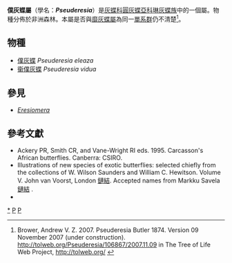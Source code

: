 {{NoteTA|G1=Butterfly}}
{{Automatic Taxobox
| taxon = Pseuderesia
| authority = Butler, 1874
| image = Pseuderesia eleaza1.JPG
| image_caption = [[僕灰蝶|僕灰蝶]]<br />''Pseuderesia eleaza''
| type_species = [[僕灰蝶|僕灰蝶]]<br />''Pseuderesia eleaza''
| type_species_authority = (Hewitson, 1873)
| subdivision_ranks = 物種
| subdivision = 共2種<ref>Larsen, T. B. 2005 Butterflies of West Africa. Stenstrup, Denmark: Apollo Books.</ref>，詳見正文。
| synonyms = 
}}

'''僕灰蝶屬'''（學名：'''''Pseuderesia'''''）是[[灰蝶科|灰蝶科]][[圓灰蝶亞科|圓灰蝶亞科]][[琳灰蝶族|琳灰蝶族]]中的一個屬。物種分佈於非洲森林。本屬是否與[[靡灰蝶屬|靡灰蝶屬]]為同一[[單系群|單系群]]仍不清楚<ref>Brower, Andrew V. Z. 2007. Pseuderesia Butler 1874. Version 09 November 2007 (under construction). http://tolweb.org/Pseuderesia/106867/2007.11.09 {{Wayback|url=http://tolweb.org/Pseuderesia/106867/2007.11.09 |date=20191201002143 }} in The Tree of Life Web Project, http://tolweb.org/ {{Wayback|url=http://tolweb.org/ |date=20110515100516 }}</ref>。

== 物種 ==
* [[僕灰蝶|僕灰蝶]] ''Pseuderesia eleaza''
* [[衞僕灰蝶|衞僕灰蝶]] ''Pseuderesia vidua''
<!--
== 圖集 ==
<gallery>
</gallery>
-->
== 參見 ==
* ''[[Eresiomera|Eresiomera]]''

== 參考文獻 ==
{{reflist}}
* Ackery PR, Smith CR, and Vane-Wright RI eds. 1995. Carcasson's African butterflies. Canberra: CSIRO.
* Illustrations of new species of exotic butterflies: selected chiefly from the collections of W. Wilson Saunders and William C. Hewitson. Volume V. John van Voorst, London [http://archive.org/details/illustrationsofn05hewi 鏈結]. Accepted names from Markku Savela [ftp://ftp.funet.fi/index/Tree_of_life/warp/lepidoptera-index-a.html 鏈結] {{Wayback|url=ftp://ftp.funet.fi/index/Tree_of_life/warp/lepidoptera-index-a.html |date=20100825134431 }}.
* {{Cite book | author = 寿建新 周尧 李宇飞 | title = 世界蝴蝶分類名錄 | location = 中國 | publisher = 陝西科學技術出版社 | date = 2006-04-01 | ISBN = 9787536936768 | language= zh-hans }}

{{Commons category| Pseuderesia}}

{{圓灰蝶亞科}}
{{Taxonbar}}
[[Category:僕灰蝶屬|*]]
[[Category:琳灰蝶族|P]]
[[Category:_1874年描述的分类群|P]]